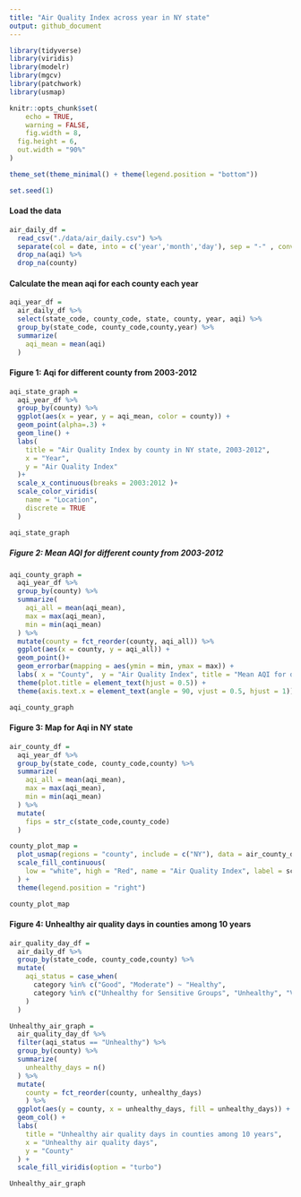 ```yaml
---
title: "Air Quality Index across year in NY state"
output: github_document
---
```


```r
library(tidyverse)
library(viridis)
library(modelr)
library(mgcv)
library(patchwork)
library(usmap)

knitr::opts_chunk$set(
	echo = TRUE,
	warning = FALSE,
	fig.width = 8, 
  fig.height = 6,
  out.width = "90%"
)

theme_set(theme_minimal() + theme(legend.position = "bottom"))

set.seed(1)
```


#### Load the data

```r
air_daily_df = 
  read_csv("./data/air_daily.csv") %>% 
  separate(col = date, into = c('year','month','day'), sep = "-" , convert = TRUE) %>% 
  drop_na(aqi) %>% 
  drop_na(county)
```

#### Calculate the mean aqi for each county each year

```r
aqi_year_df = 
  air_daily_df %>% 
  select(state_code, county_code, state, county, year, aqi) %>% 
  group_by(state_code, county_code,county,year) %>% 
  summarize(
    aqi_mean = mean(aqi)
  )
```


#### Figure 1: Aqi for different county from 2003-2012

```r
aqi_state_graph =
  aqi_year_df %>% 
  group_by(county) %>% 
  ggplot(aes(x = year, y = aqi_mean, color = county)) +
  geom_point(alpha=.3) +
  geom_line() +
  labs(
    title = "Air Quality Index by county in NY state, 2003-2012",
    x = "Year",
    y = "Air Quality Index"
  )+
  scale_x_continuous(breaks = 2003:2012 )+
  scale_color_viridis(
    name = "Location", 
    discrete = TRUE
  )

aqi_state_graph
```


##### Figure 2: Mean AQI for different county from 2003-2012 

```r
aqi_county_graph = 
  aqi_year_df %>% 
  group_by(county) %>% 
  summarize(
    aqi_all = mean(aqi_mean),
    max = max(aqi_mean),
    min = min(aqi_mean)
  ) %>% 
  mutate(county = fct_reorder(county, aqi_all)) %>% 
  ggplot(aes(x = county, y = aqi_all)) +
  geom_point()+
  geom_errorbar(mapping = aes(ymin = min, ymax = max)) +
  labs( x = "County",  y = "Air Quality Index", title = "Mean AQI for different county from 2003-2012") + 
  theme(plot.title = element_text(hjust = 0.5)) + 
  theme(axis.text.x = element_text(angle = 90, vjust = 0.5, hjust = 1))

aqi_county_graph
```


#### Figure 3: Map for Aqi in NY state

```r
air_county_df = 
  aqi_year_df %>% 
  group_by(state_code, county_code,county) %>% 
  summarize(
    aqi_all = mean(aqi_mean),
    max = max(aqi_mean),
    min = min(aqi_mean)
  ) %>% 
  mutate(
    fips = str_c(state_code,county_code)
  )

county_plot_map = 
  plot_usmap(regions = "county", include = c("NY"), data = air_county_df, values = "aqi_all") +
  scale_fill_continuous(
    low = "white", high = "Red", name = "Air Quality Index", label = scales::comma, limits = c(0,60)
  ) + 
  theme(legend.position = "right")

county_plot_map
```

#### Figure 4: Unhealthy air quality days in counties among 10 years

```r
air_quality_day_df = 
  air_daily_df %>% 
  group_by(state_code, county_code,county) %>% 
  mutate(
    aqi_status = case_when(
      category %in% c("Good", "Moderate") ~ "Healthy",
      category %in% c("Unhealthy for Sensitive Groups", "Unhealthy", "Very Unhealthy") ~ "Unhealthy"
    )
  ) 

Unhealthy_air_graph = 
  air_quality_day_df %>% 
  filter(aqi_status == "Unhealthy") %>% 
  group_by(county) %>% 
  summarize(
    unhealthy_days = n()
  ) %>% 
  mutate(
    county = fct_reorder(county, unhealthy_days)
    ) %>% 
  ggplot(aes(y = county, x = unhealthy_days, fill = unhealthy_days)) +
  geom_col() +
  labs(
    title = "Unhealthy air quality days in counties among 10 years",
    x = "Unhealthy air quality days",
    y = "County"
  ) +
  scale_fill_viridis(option = "turbo")

Unhealthy_air_graph 
```
